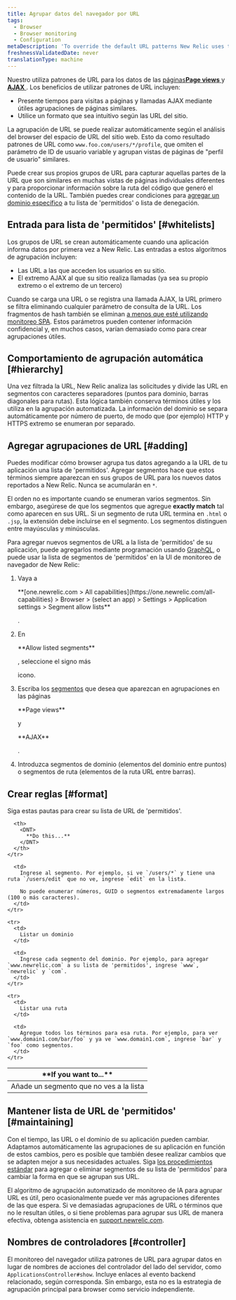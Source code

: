 ```yaml
---
title: Agrupar datos del navegador por URL
tags:
  - Browser
  - Browser monitoring
  - Configuration
metaDescription: 'To override the default URL patterns New Relic uses to group event data, add URLs to your allow list in browser monitoring settings.'
freshnessValidatedDate: never
translationType: machine
---
```


Nuestro <InlinePopover type="browser"/>utiliza patrones de URL para los datos de las [páginas<DNT>**Page views**</DNT> ](/docs/browser/new-relic-browser/additional-standard-features/page-views-insights-your-sites-popularity)y [<DNT>**AJAX**</DNT> ](/docs/browser/new-relic-browser/browser-pro-features/ajax-dashboard-identifying-time-consuming-calls). Los beneficios de utilizar patrones de URL incluyen:

* Presente tiempos para visitas a páginas y llamadas AJAX mediante útiles agrupaciones de páginas similares.
* Utilice un formato que sea intuitivo según las URL del sitio.

La agrupación de URL se puede realizar automáticamente según el análisis del browser del espacio de URL del sitio web. Esto da como resultado patrones de URL como `www.foo.com/users/*/profile`, que omiten el parámetro de ID de usuario variable y agrupan vistas de páginas de "perfil de usuario" similares.

Puede crear sus propios grupos de URL para capturar aquellas partes de la URL que son similares en muchas vistas de páginas individuales diferentes y para proporcionar información sobre la ruta del código que generó el contenido de la URL. También puedes crear condiciones para [agregar un dominio específico](/docs/browser/new-relic-browser/installation-configuration/monitor-or-block-specific-domains) a tu lista de 'permitidos' o lista de denegación.

## Entrada para lista de 'permitidos' [#whitelists]

Los grupos de URL se crean automáticamente cuando una aplicación informa datos por primera vez a New Relic. Las entradas a estos algoritmos de agrupación incluyen:

* Las URL a las que acceden los usuarios en su sitio.
* El extremo AJAX al que su sitio realiza llamadas (ya sea su propio extremo o el extremo de un tercero)

Cuando se carga una URL o se registra una llamada AJAX, la URL primero se filtra eliminando cualquier parámetro de consulta de la URL. Los fragmentos de hash también se eliminan [a menos que esté utilizando monitoreo SPA](/docs/browser/single-page-app-monitoring/use-spa-data/understand-spa-data-collection). Estos parámetros pueden contener información confidencial y, en muchos casos, varían demasiado como para crear agrupaciones útiles.

## Comportamiento de agrupación automática [#hierarchy]

Una vez filtrada la URL, New Relic analiza las solicitudes y divide las URL en segmentos con caracteres separadores (puntos para dominio, barras diagonales para rutas). Esta lógica también conserva términos útiles y los utiliza en la agrupación automatizada. La información del dominio se separa automáticamente por número de puerto, de modo que (por ejemplo) HTTP y HTTPS extremo se enumeran por separado.

## Agregar agrupaciones de URL [#adding]

Puedes modificar cómo browser agrupa tus datos agregando a la URL de tu aplicación una lista de 'permitidos'. Agregar segmentos hace que estos términos siempre aparezcan en sus grupos de URL para los nuevos datos reportados a New Relic. Nunca se acumularán en `*`.

El orden no es importante cuando se enumeran varios segmentos. Sin embargo, asegúrese de que los segmentos que agregue <DNT>**exactly match**</DNT> tal como aparecen en sus URL. Si un segmento de ruta URL termina en `.html` o `.jsp`, la extensión debe incluirse en el segmento. Los segmentos distinguen entre mayúsculas y minúsculas.

Para agregar nuevos segmentos de URL a la lista de 'permitidos' de su aplicación, puede agregarlos mediante programación usando [GraphQL](/docs/apis/nerdgraph/examples/browser-monitoring-config-nerdgraph#browser-segments), o puede usar la lista de segmentos de 'permitidos' en la UI de monitoreo de navegador de New Relic:

1. Vaya a

   <DNT>
     **[one.newrelic.com > All capabilities](https://one.newrelic.com/all-capabilities) > Browser > (select an app) > Settings > Application settings > Segment allow lists**
   </DNT>

   .

2. En

   <DNT>
     **Allow listed segments**
   </DNT>

   , seleccione el signo más

   <Icon name="fe-plus-circle"/>

   icono.

3. Escriba los [segmentos](#format) que desea que aparezcan en agrupaciones en las páginas

   <DNT>
     **Page views**
   </DNT>

   y

   <DNT>
     **AJAX**
   </DNT>

   .

4. Introduzca segmentos de dominio (elementos del dominio entre puntos) o segmentos de ruta (elementos de la ruta URL entre barras).

## Crear reglas [#format]

Siga estas pautas para crear su lista de URL de 'permitidos'.

<table>
  <thead>
    <tr id="segments">
      <th width={200}>
        <DNT>
          **If you want to...**
        </DNT>
      </th>

      <th>
        <DNT>
          **Do this...**
        </DNT>
      </th>
    </tr>
  </thead>

  <tbody>
    <tr>
      <td>
        Añade un segmento que no ves a la lista
      </td>

      <td>
        Ingrese al segmento. Por ejemplo, si ve `/users/*` y tiene una ruta `/users/edit` que no ve, ingrese `edit` en la lista.

        No puede enumerar números, GUID o segmentos extremadamente largos (100 o más caracteres).
      </td>
    </tr>

    <tr>
      <td>
        Listar un dominio
      </td>

      <td>
        Ingrese cada segmento del dominio. Por ejemplo, para agregar `www.newrelic.com` a su lista de 'permitidos', ingrese `www`, `newrelic` y `com`.
      </td>
    </tr>

    <tr>
      <td>
        Listar una ruta
      </td>

      <td>
        Agregue todos los términos para esa ruta. Por ejemplo, para ver `www.domain1.com/bar/foo` y ya ve `www.domain1.com`, ingrese `bar` y `foo` como segmentos.
      </td>
    </tr>
  </tbody>
</table>

## Mantener lista de URL de 'permitidos' [#maintaining]

Con el tiempo, las URL o el dominio de su aplicación pueden cambiar. Adaptamos automáticamente las agrupaciones de su aplicación en función de estos cambios, pero es posible que también desee realizar cambios que se adapten mejor a sus necesidades actuales. Siga [los procedimientos estándar](#adding) para agregar o eliminar segmentos de su lista de 'permitidos' para cambiar la forma en que se agrupan sus URL.

El algoritmo de agrupación automatizado de monitoreo de IA para agrupar URL es útil, pero ocasionalmente puede ver más agrupaciones diferentes de las que espera. Si ve demasiadas agrupaciones de URL o términos que no le resultan útiles, o si tiene problemas para agrupar sus URL de manera efectiva, obtenga asistencia en [support.newrelic.com](https://support.newrelic.com).

## Nombres de controladores [#controller]

El monitoreo del navegador utiliza patrones de URL para agrupar datos en lugar de nombres de acciones del controlador del lado del servidor, como `ApplicationsController#show`. Incluye enlaces al evento backend <InlinePopover type="apm"/>relacionado, según corresponda. Sin embargo, esta no es la estrategia de agrupación principal para browser como servicio independiente.
